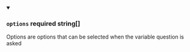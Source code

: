 
<details className="config-field" data-expandable="false" open>
<summary>

### `options` <span class="config-field-required" data-required="false">required</span> <span class="config-field-type">string[]</span> <span class="config-field-default"></span>

Options are options that can be selected when the variable question is asked

</summary>



</details>
